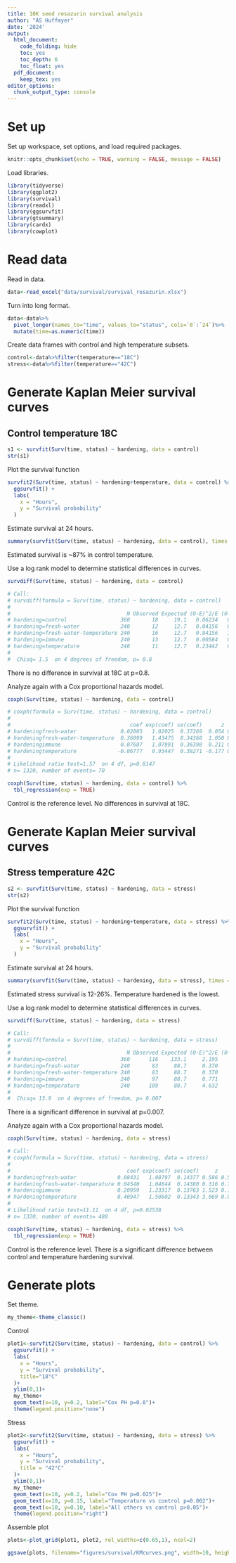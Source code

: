 ```yaml
---
title: 10K seed resazurin survival analysis
author: "AS Huffmyer"
date: '2024'
output:
  html_document:
    code_folding: hide
    toc: yes
    toc_depth: 6
    toc_float: yes
  pdf_document:
    keep_tex: yes
editor_options: 
  chunk_output_type: console
---
```



# Set up 

Set up workspace, set options, and load required packages.    
```r
knitr::opts_chunk$set(echo = TRUE, warning = FALSE, message = FALSE)
```

Load libraries. 
```r
library(tidyverse)
library(ggplot2)
library(survival)
library(readxl)
library(ggsurvfit)
library(gtsummary)
library(cardx)
library(cowplot)
```

# Read data 

Read in data. 
```r
data<-read_excel("data/survival/survival_resazurin.xlsx")
```

Turn into long format. 
```r
data<-data%>%
  pivot_longer(names_to="time", values_to="status", cols=`0`:`24`)%>%
  mutate(time=as.numeric(time))
```

Create data frames with control and high temperature subsets. 
```r
control<-data%>%filter(temperature=="18C")
stress<-data%>%filter(temperature=="42C")
```


# Generate Kaplan Meier survival curves 

## Control temperature 18C

```r
s1 <- survfit(Surv(time, status) ~ hardening, data = control)
str(s1)
```

Plot the survival function
```r
survfit2(Surv(time, status) ~ hardening+temperature, data = control) %>% 
  ggsurvfit() +
  labs(
    x = "Hours",
    y = "Survival probability"
  )
```

Estimate survival at 24 hours. 
```r
summary(survfit(Surv(time, status) ~ hardening, data = control), times = 24)
```

Estimated survival is ~87% in control temperature. 

Use a log rank model to determine statistical differences in curves. 
```r
survdiff(Surv(time, status) ~ hardening, data = control)

# Call:
# survdiff(formula = Surv(time, status) ~ hardening, data = control)
# 
#                                     N Observed Expected (O-E)^2/E (O-E)^2/V
# hardening=control                 360       18     19.1   0.06234   0.11188
# hardening=fresh-water             240       12     12.7   0.04156   0.06630
# hardening=fresh-water-temperature 240       16     12.7   0.84156   1.34252
# hardening=immune                  240       13     12.7   0.00584   0.00932
# hardening=temperature             240       11     12.7   0.23442   0.37396
# 
#  Chisq= 1.5  on 4 degrees of freedom, p= 0.8 
```
There is no difference in survival at 18C at p=0.8. 

Analyze again with a Cox proportional hazards model. 
```r
coxph(Surv(time, status) ~ hardening, data = control)

# coxph(formula = Surv(time, status) ~ hardening, data = control)
# 
#                                      coef exp(coef) se(coef)      z     p
# hardeningfresh-water              0.02005   1.02025  0.37269  0.054 0.957
# hardeningfresh-water-temperature  0.36099   1.43475  0.34368  1.050 0.294
# hardeningimmune                   0.07687   1.07991  0.36398  0.211 0.833
# hardeningtemperature             -0.06777   0.93447  0.38271 -0.177 0.859
# 
# Likelihood ratio test=1.57  on 4 df, p=0.8147
# n= 1320, number of events= 70  

coxph(Surv(time, status) ~ hardening, data = control) %>% 
  tbl_regression(exp = TRUE) 
```
Control is the reference level. No differences in survival at 18C. 

# Generate Kaplan Meier survival curves 

## Stress temperature 42C

```r
s2 <- survfit(Surv(time, status) ~ hardening, data = stress)
str(s2)
```

Plot the survival function
```r
survfit2(Surv(time, status) ~ hardening+temperature, data = stress) %>% 
  ggsurvfit() +
  labs(
    x = "Hours",
    y = "Survival probability"
  )
```

Estimate survival at 24 hours. 
```r
summary(survfit(Surv(time, status) ~ hardening, data = stress), times = 24)
```

Estimated stress survival is 12-26%. Temperature hardened is the lowest.    

Use a log rank model to determine statistical differences in curves. 
```r
survdiff(Surv(time, status) ~ hardening, data = stress)

# Call:
# survdiff(formula = Surv(time, status) ~ hardening, data = stress)
# 
#                                     N Observed Expected (O-E)^2/E (O-E)^2/V
# hardening=control                 360      116    133.1     2.195     5.048
# hardening=fresh-water             240       83     88.7     0.370     0.756
# hardening=fresh-water-temperature 240       83     88.7     0.370     0.756
# hardening=immune                  240       97     88.7     0.771     1.577
# hardening=temperature             240      109     88.7     4.632     9.470
# 
#  Chisq= 13.9  on 4 degrees of freedom, p= 0.007 
```
There is a significant difference in survival at p=0.007. 

Analyze again with a Cox proportional hazards model. 
```r
coxph(Surv(time, status) ~ hardening, data = stress)

# Call:
# coxph(formula = Surv(time, status) ~ hardening, data = stress)
# 
#                                     coef exp(coef) se(coef)     z       p
# hardeningfresh-water             0.08431   1.08797  0.14377 0.586 0.55759
# hardeningfresh-water-temperature 0.04540   1.04644  0.14380 0.316 0.75224
# hardeningimmune                  0.20959   1.23317  0.13763 1.523 0.12780
# hardeningtemperature             0.40947   1.50602  0.13343 3.069 0.00215
# 
# Likelihood ratio test=11.11  on 4 df, p=0.02538
# n= 1320, number of events= 488 

coxph(Surv(time, status) ~ hardening, data = stress) %>% 
  tbl_regression(exp = TRUE) 
```
Control is the reference level. There is a significant difference between control and temperature hardening survival. 

# Generate plots 
 
Set theme. 
```r
my_theme<-theme_classic()
```

Control
```r
plot1<-survfit2(Surv(time, status) ~ hardening, data = control) %>% 
  ggsurvfit() +
  labs(
    x = "Hours",
    y = "Survival probability",
    title="18°C"
  )+
  ylim(0,1)+
  my_theme+
  geom_text(x=10, y=0.2, label="Cox PH p=0.8")+
  theme(legend.position="none")
```

Stress
```r
plot2<-survfit2(Surv(time, status) ~ hardening, data = stress) %>% 
  ggsurvfit() +
  labs(
    x = "Hours",
    y = "Survival probability",
    title = "42°C"
  )+
  ylim(0,1)+
  my_theme+
  geom_text(x=10, y=0.2, label="Cox PH p=0.025")+
  geom_text(x=10, y=0.15, label="Temperature vs control p=0.002")+
  geom_text(x=10, y=0.10, label="All others vs control p>0.05")+
  theme(legend.position="right")
```

Assemble plot
```r
plots<-plot_grid(plot1, plot2, rel_widths=c(0.65,1), ncol=2)

ggsave(plots, filename="figures/survival/KMcurves.png", width=10, height=4)
```


